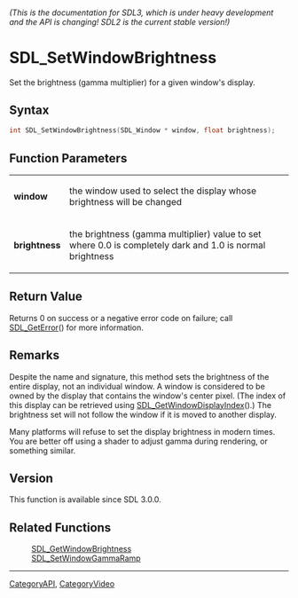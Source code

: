 ====== (This is the documentation for SDL3, which is under heavy development and the API is changing! SDL2 is the current stable version!) ======
= SDL_SetWindowBrightness =

Set the brightness (gamma multiplier) for a given window's display.

== Syntax ==

<syntaxhighlight lang='c'>
int SDL_SetWindowBrightness(SDL_Window * window, float brightness);
</syntaxhighlight>

== Function Parameters ==

{|
|'''window'''
|the window used to select the display whose brightness will be changed
|-
|'''brightness'''
|the brightness (gamma multiplier) value to set where 0.0 is completely dark and 1.0 is normal brightness
|}

== Return Value ==

Returns 0 on success or a negative error code on failure; call
[[SDL_GetError]]() for more information.

== Remarks ==

Despite the name and signature, this method sets the brightness of the
entire display, not an individual window. A window is considered to be
owned by the display that contains the window's center pixel. (The index of
this display can be retrieved using [[SDL_GetWindowDisplayIndex]]().) The
brightness set will not follow the window if it is moved to another
display.

Many platforms will refuse to set the display brightness in modern times.
You are better off using a shader to adjust gamma during rendering, or
something similar.

== Version ==

This function is available since SDL 3.0.0.

== Related Functions ==

:[[SDL_GetWindowBrightness]]
:[[SDL_SetWindowGammaRamp]]

----
[[CategoryAPI]], [[CategoryVideo]]


